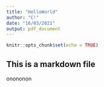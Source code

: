 ---
title: "HelloWorld"
author: "C!"
date: "16/03/2021"
output: pdf_document
---

```{r setup, include=FALSE}
knitr::opts_chunk$set(echo = TRUE)
```

## This is a markdown file
onononon